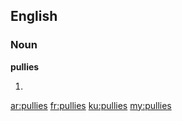 ==English==

===Noun===
'''pullies'''

# {{plural of|[[pully]]}}

[[ar:pullies]]
[[fr:pullies]]
[[ku:pullies]]
[[my:pullies]]